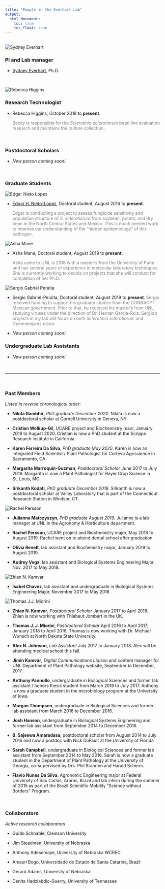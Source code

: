 ```yaml
---
title: "People in the Everhart Lab"
output:
  html_document:
    toc: true
    toc_float: true
---
```


<br>
![](images/SydneyEverhart.JPG "Sydney Everhart"){.custom_circle .grow}

### PI and Lab manager

- <a href="sydney-everhart.html"> Sydney Everhart</a>, Ph.D.

<br>

![](images/HigginsBecky.jpg "Rebecca Higgins"){.custom_circle .grow}

### Research Technologist

- Rebecca Higgins, October 2018 to **present**. 

    <span style="color:gray">Becky is responsible for the *Sclerotinia sclerotiorum* bean line evaluation research and maintains the culture collection.</span>

<br>


### Postdoctoral Scholars

- *New person coming soon!*

<br>

### Graduate Students


![](images/EdgarNietoLopez_2020.jpg "Edgar Nieto Lopez"){.custom_circle .grow}

- <a href="https://www.researchgate.net/profile/Edgar_Nieto_Lopez2"> Edgar H. Nieto-Lopez</a>, Doctoral student, August 2016 to **present**. 

    <span style="color:gray">Edgar is conducting a project to assess fungicide sensitivity and population structure of *S. sclerotiorum* from soybean, potato, and dry bean in the North Central States and Mexico. This is much needed work to improve our understanding of the "hidden epidemiology" of this pathogen.</span>



![](images/AshaMane_2020.jpg "Asha Mane"){.custom_circle .grow}

- Asha Mane, Doctoral student, August 2019 to **present**.
  
    <span style="color:gray"> Asha came to UNL is 2018 with a master's from the University of Pune and has several years of experience in molecular laboratory techniques. She is currently working to decide on projects that she will conduct for completion of her Ph.D.</span>
  

![](images/SergioGabrielPeralta2020.jpg "Sergio Gabriel Peralta"){.custom_circle .grow}

- Sergio Gabriel-Peralta, Doctoral student, August 2019 to **present**.
    <span style="color:gray"> Sergio received funding to support his graduate studies from the CONNACYT Mexican government. Prior to that, he received his master's from UNL studying viruses under the direction of Dr. Hernan Garcia-Ruiz. Sergio's projects in my lab will focus on both *Sclerotinia sclerotiorum* and *Gemmamyces picea*.</span>

- *New person coming soon!*


### Undergraduate Lab Assistants


- *New person coming soon!*
  

<br>


---

<br>

### Past Members 

*Listed in reverse chronological order:*

- **Nikita Gambhir**, *PhD graduate December 2020*. Nikita is now a postdoctoral scholar at Cornell University in Geneva, NY.

- **Cristian Wolkup-Gil**, UCARE project and Biochemistry maor, January 2019 to August 2020. Cristian is now a PhD student at the Scripps Research Institute in California.

- **Karen Ferreira Da Silva**, *PhD graduate May 2020*. Karen is now an Integrated Field Scientist / Plant Pathologist for Corteva Agriscience in Sacramento, CA.

- **Margarita Marroquin-Guzman**, *Postdoctoral Scholar* June 2017 to July 2018. Margarita is now a Plant Pathologist for Bayer Crop Science in St. Louis, MO.

- **Srikanth Kodati**, *PhD graduate December 2019*. Srikanth is now a postdoctoral scholar at Valley Laboratory that is part of the Connecticut Research Station in Windsor, CT.

![](images/RachelPersson.jpeg "Rachel Persson"){.custom_circle .grow}

- **Julianne Matczyszyn**, *PhD graduate August 2019*. Julianne is a lab manager at UNL in the Agronomy & Horticulture department.

- **Rachel Persson**, UCARE project and Biochemistry major, May 2018 to August 2019. Rachel went on to attend dental school after graduation.

- **Olivia Renelt**, lab assistant and Biochemistry major, January 2019 to August 2019.

- **Audrey Vega**, lab assistant and Biological Systems Engineering Major, Nov. 2017 to May 2018.

![](images/ZhianKamvar2017.jpg "Zhian N. Kamvar"){.custom_circlesm .grow}

- **Isabel Chavez**, lab assistant and undergraduate in Biological Systems Engineering Major, November 2017 to May 2018

![](images/ThomasMiorini_InoculatingFlowers.JPG "Thomas J.J. Miorini"){.custom_circlesm .grow}

- **Zhian N. Kamvar**, *Postdoctoral Scholar* January 2017 to April 2018. Zhian is now working with Thiabaut Jombart in the UK.

- **Thomas J. J. Miorini**, *Postdoctoral Scholar* April 2016 to April 2017; January 2018 to April 2018. Thomas is now working with Dr. Michael Wunsch at North Dakota State University.

- **Alex N. Johnson**, *Lab Assistant* July 2017 to January 2018. Alex will be attending medical school this fall.

- **Jimin Kamvar**, *Digital Communications Liaison* and content manager for UNL Department of Plant Pathology website, September to December, 2017.

- **Anthony Pannullo**, undergraduate in Biological Sciences and former lab assistant / honors thesis student from March 2016 to July 2017.  Anthony is now a graduate student in the microbiology program at the University of Iowa.

- **Morgan Thompsen**, undergraduate in Biological Sciences and former lab assistant from March 2016 to December 2016.

- **Josh Hanson**, undergraduate in Biological Systems Engineering and former lab assistant from September 2014 to December 2016.

- **B. Sajeewa Amaradasa**, postdoctoral scholar from August 2014 to July 2016 and now a postdoc with Nick DuFault at the University of Florida

- **Sarah Campbell**, undergraduate in Biological Sciences and former lab assistant from September 2014 to May 2016. Sarah is now a graduate student in the Department of Plant Pathology at the University of Georgia, co-supervised by Drs. Phil Brannen and Harald Scherm.

- **Flavio Nunes Da Silva**, Agronomic Engineering major at Federal University of Sao Carlos, Araras, Brazil and lab intern during the summer of 2015 as part of the Brazil Scientific Mobility "Science without Borders" Program.

<br>

### Collaborators

*Active research collaborators*

- Guido Schnable, Clemson University

- Jim Steadman, University of Nebraska

- Anthony Adesemoye, University of Nebraska WCREC

- Amauri Bogo, Universidade do Estado de Santa Catarina, Brazil

- Gerard Adams, University of Nebraska

- Denita Hadziabdic-Guerry, University of Tennessee
